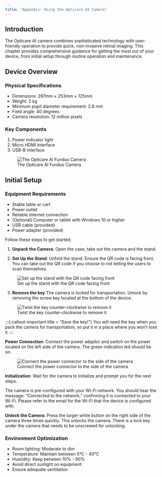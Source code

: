 ```yaml
---
title: "Appendix: Using the Opticare AI Camera"
---
```



## Introduction

The Opticare AI camera combines sophisticated technology with user-friendly operation to provide quick, non-invasive retinal imaging. This chapter provides comprehensive guidance for getting the most out of your device, from initial setup through routine operation and maintenance.

## Device Overview

### Physical Specifications

- Dimensions: 297mm × 253mm × 125mm
- Weight: 2 kg
- Minimum pupil diameter requirement: 2.8 mm
- Field angle: 40 degrees
- Camera resolution: 12 million pixels

### Key Components

1. Power indicator light
2. Micro HDMI interface
3. USB-B interface

![The Opticare AI Fundus Camera](_resources/images/camera/A14A9482.jpg)

## Initial Setup

### Equipment Requirements

- Stable table or cart
- Power outlet
- Reliable internet connection
- (Optional) Computer or tablet with Windows 10 or higher
- USB cable (provided)
- Power adapter (provided)


Follow these steps to get started:

1. **Unpack the Camera**: Open the case, take out the camera and the stand. 


2. **Set Up the Stand**: Unfold the stand. Ensure the QR code is facing front. You can take out the QR code if you choose to not letting the users to scan themselves. 

![Set up the stand with the QR code facing front](_resources/images/camera/CameraStand.jpeg)


3. **Remove the key**  The camera is locked for transportation. Unlock by removing the screw key located at the bottom of the device.

![Twist the key counter-clockwise to remove it](_resources/images/camera/CameraUnscrew.jpeg)

:::{.callout-important title = "Save the key!"}
You will need the key when you pack the camera for transportation, so put it in a place where you won't lose it.
:::

**Power Connection**: Connect the power adaptor and switch on the power located on the left side of the camera. The green indication led should be on. 

![Connect the power connector to the side of the camera](_resources/images/camera/CameraPowerOn.jpeg)

**Initialization**: Wait for the camera to initialize and prompt you for the next steps.

:::{.callout-note}

The camera is pre-configured with your Wi-Fi network. You should hear the message: "Connected to the network," confirming it is connected to your Wi-Fi. Please refer to the email for the Wi-Fi that the device is configured with. 

:::
    
**Unlock the Camera**: Press the larger white button on the right side of the camera three times quickly. This unlocks the camera. There is a lock key under the camera that needs to be unscrewed for unlocking. 



### Environment Optimization

- Room lighting: Moderate to dim
- Temperature: Maintain between 5°C - 40°C
- Humidity: Keep between 10% - 90%
- Avoid direct sunlight on equipment
- Ensure adequate ventilation


